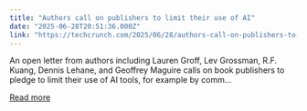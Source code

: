 ```yaml
---
title: "Authors call on publishers to limit their use of AI"
date: "2025-06-28T20:51:36.000Z"
link: "https://techcrunch.com/2025/06/28/authors-call-on-publishers-to-limit-their-use-of-ai/"
---
```


An open letter from authors including Lauren Groff, Lev Grossman, R.F. Kuang, Dennis Lehane, and Geoffrey Maguire calls on book publishers to pledge to limit their use of AI tools, for example by comm...

[Read more](https://techcrunch.com/2025/06/28/authors-call-on-publishers-to-limit-their-use-of-ai/)
